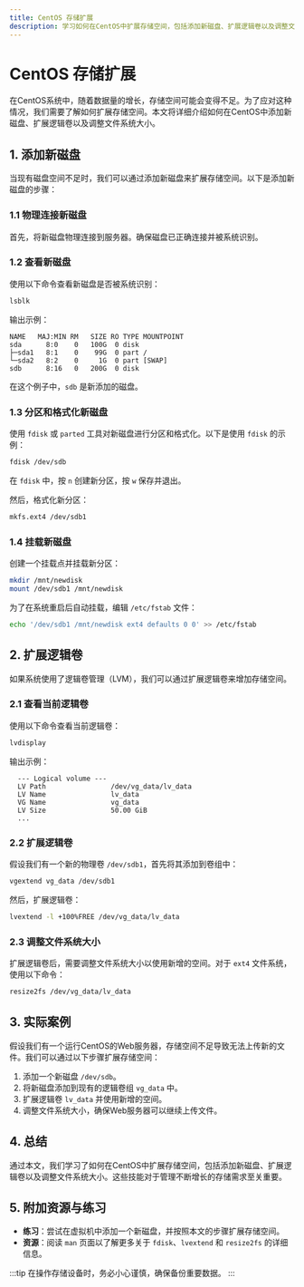 ```yaml
---
title: CentOS 存储扩展
description: 学习如何在CentOS中扩展存储空间，包括添加新磁盘、扩展逻辑卷以及调整文件系统大小。
---
```


# CentOS 存储扩展

在CentOS系统中，随着数据量的增长，存储空间可能会变得不足。为了应对这种情况，我们需要了解如何扩展存储空间。本文将详细介绍如何在CentOS中添加新磁盘、扩展逻辑卷以及调整文件系统大小。

## 1. 添加新磁盘

当现有磁盘空间不足时，我们可以通过添加新磁盘来扩展存储空间。以下是添加新磁盘的步骤：

### 1.1 物理连接新磁盘

首先，将新磁盘物理连接到服务器。确保磁盘已正确连接并被系统识别。

### 1.2 查看新磁盘

使用以下命令查看新磁盘是否被系统识别：

```bash
lsblk
```

输出示例：

```plaintext
NAME   MAJ:MIN RM   SIZE RO TYPE MOUNTPOINT
sda      8:0    0   100G  0 disk 
├─sda1   8:1    0    99G  0 part /
└─sda2   8:2    0     1G  0 part [SWAP]
sdb      8:16   0   200G  0 disk 
```

在这个例子中，`sdb` 是新添加的磁盘。

### 1.3 分区和格式化新磁盘

使用 `fdisk` 或 `parted` 工具对新磁盘进行分区和格式化。以下是使用 `fdisk` 的示例：

```bash
fdisk /dev/sdb
```

在 `fdisk` 中，按 `n` 创建新分区，按 `w` 保存并退出。

然后，格式化新分区：

```bash
mkfs.ext4 /dev/sdb1
```

### 1.4 挂载新磁盘

创建一个挂载点并挂载新分区：

```bash
mkdir /mnt/newdisk
mount /dev/sdb1 /mnt/newdisk
```

为了在系统重启后自动挂载，编辑 `/etc/fstab` 文件：

```bash
echo '/dev/sdb1 /mnt/newdisk ext4 defaults 0 0' >> /etc/fstab
```

## 2. 扩展逻辑卷

如果系统使用了逻辑卷管理（LVM），我们可以通过扩展逻辑卷来增加存储空间。

### 2.1 查看当前逻辑卷

使用以下命令查看当前逻辑卷：

```bash
lvdisplay
```

输出示例：

```plaintext
  --- Logical volume ---
  LV Path                /dev/vg_data/lv_data
  LV Name                lv_data
  VG Name                vg_data
  LV Size                50.00 GiB
  ...
```

### 2.2 扩展逻辑卷

假设我们有一个新的物理卷 `/dev/sdb1`，首先将其添加到卷组中：

```bash
vgextend vg_data /dev/sdb1
```

然后，扩展逻辑卷：

```bash
lvextend -l +100%FREE /dev/vg_data/lv_data
```

### 2.3 调整文件系统大小

扩展逻辑卷后，需要调整文件系统大小以使用新增的空间。对于 `ext4` 文件系统，使用以下命令：

```bash
resize2fs /dev/vg_data/lv_data
```

## 3. 实际案例

假设我们有一个运行CentOS的Web服务器，存储空间不足导致无法上传新的文件。我们可以通过以下步骤扩展存储空间：

1. 添加一个新磁盘 `/dev/sdb`。
2. 将新磁盘添加到现有的逻辑卷组 `vg_data` 中。
3. 扩展逻辑卷 `lv_data` 并使用新增的空间。
4. 调整文件系统大小，确保Web服务器可以继续上传文件。

## 4. 总结

通过本文，我们学习了如何在CentOS中扩展存储空间，包括添加新磁盘、扩展逻辑卷以及调整文件系统大小。这些技能对于管理不断增长的存储需求至关重要。

## 5. 附加资源与练习

- **练习**：尝试在虚拟机中添加一个新磁盘，并按照本文的步骤扩展存储空间。
- **资源**：阅读 `man` 页面以了解更多关于 `fdisk`、`lvextend` 和 `resize2fs` 的详细信息。

:::tip
在操作存储设备时，务必小心谨慎，确保备份重要数据。
:::
